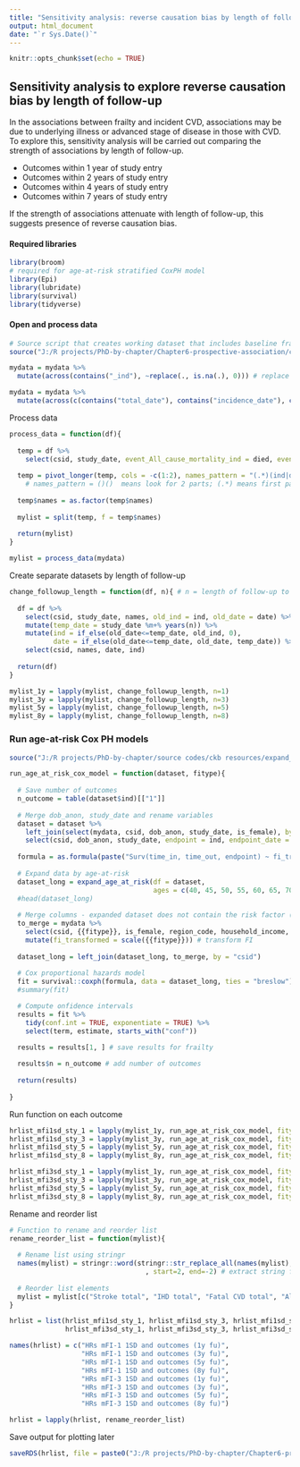 ```yaml
---
title: "Sensitivity analysis: reverse causation bias by length of follow-up"
output: html_document
date: "`r Sys.Date()`"
---
```


```r
knitr::opts_chunk$set(echo = TRUE)
```

## Sensitivity analysis to explore reverse causation bias by length of follow-up

In the associations between frailty and incident CVD, associations may be due to underlying illness or advanced stage of disease in those with CVD. To explore this, sensitivity analysis will be carried out comparing the strength of associations by length of follow-up.

 - Outcomes within 1 year of study entry
 - Outcomes within 2 years of study entry
 - Outcomes within 4 years of study entry 
 - Outcomes within 7 years of study entry 
 
If the strength of associations attenuate with length of follow-up, this suggests presence of reverse causation bias.
 
#### Required libraries

```r
library(broom)
# required for age-at-risk stratified CoxPH model
library(Epi)
library(lubridate)
library(survival)   
library(tidyverse)
```

#### Open and process data

```r
# Source script that creates working dataset that includes baseline frailty scores and CVD outcomes with key baseline covariates
source("J:/R projects/PhD-by-chapter/Chapter6-prospective-association/code/source/script to open and process dataset to analyse baseline frailty and outcomes.R")

mydata = mydata %>% 
  mutate(across(contains("_ind"), ~replace(., is.na(.), 0))) # replace missing values with zeros for dummy variables 

mydata = mydata %>% 
  mutate(across(c(contains("total_date"), contains("incidence_date"), contains("fatal_date"), date_of_death), ~replace(., is.na(.), censoring_date))) # if empty dates (i.e. no event), then replace empty values with censoring date
```

Process data

```r
process_data = function(df){
  
  temp = df %>% 
    select(csid, study_date, event_All_cause_mortality_ind = died, event_All_cause_mortality_date = date_of_death, event_Stroke_total_ind, event_Stroke_total_date, event_IHD_total_ind, event_IHD_total_date, event_Fatal_CVD_total_ind, event_Fatal_CVD_total_date)
  
  temp = pivot_longer(temp, cols = -c(1:2), names_pattern = "(.*)(ind|date)$", names_to = c("names", ".value"))
    # names_pattern = ()()  means look for 2 parts; (.*) means first part should have zero or more characters; (ind|date)$ means the second part should end either as ind or date
  
  temp$names = as.factor(temp$names)
  
  mylist = split(temp, f = temp$names)
                 
  return(mylist)
}

mylist = process_data(mydata)
```

Create separate datasets by length of follow-up

```r
change_followup_length = function(df, n){ # n = length of follow-up to limit the df to
  
  df = df %>% 
    select(csid, study_date, names, old_ind = ind, old_date = date) %>% 
    mutate(temp_date = study_date %m+% years(n)) %>% 
    mutate(ind = if_else(old_date<=temp_date, old_ind, 0),
           date = if_else(old_date<=temp_date, old_date, temp_date)) %>% 
    select(csid, names, date, ind)
  
  return(df)
}

mylist_1y = lapply(mylist, change_followup_length, n=1)
mylist_3y = lapply(mylist, change_followup_length, n=3)
mylist_5y = lapply(mylist, change_followup_length, n=5)
mylist_8y = lapply(mylist, change_followup_length, n=8)
```

### Run age-at-risk Cox PH models

```r
source("J:/R projects/PhD-by-chapter/source codes/ckb resources/expand_age_at_risk.R")

run_age_at_risk_cox_model = function(dataset, fitype){
  
  # Save number of outcomes
  n_outcome = table(dataset$ind)[["1"]]
  
  # Merge dob_anon, study_date and rename variables
  dataset = dataset %>% 
    left_join(select(mydata, csid, dob_anon, study_date, is_female), by = "csid") %>% # mydata contains frailty variable and other covariates
    select(csid, dob_anon, study_date, endpoint = ind, endpoint_date = date, is_female)
  
  formula = as.formula(paste("Surv(time_in, time_out, endpoint) ~ fi_transformed + strata(as.factor(XAgeGrp)) + is_female + region_code + household_income + marital_status + occupation + highest_education + hypertension_diag + diabetes_diag + alcohol_category + smoking_group + fat_body_mass_kg + poor_diet + met"))
  
  # Expand data by age-at-risk
  dataset_long = expand_age_at_risk(df = dataset,
                                    ages = c(40, 45, 50, 55, 60, 65, 70, 75, 80))
  #head(dataset_long)
  
  # Merge columns - expanded dataset does not contain the risk factor (frailty) or other covariates
  to_merge = mydata %>% 
    select(csid, {{fitype}}, is_female, region_code, household_income, marital_status, occupation, highest_education, met, hypertension_diag, diabetes_diag, alcohol_category, smoking_group, fat_body_mass_kg, poor_diet) %>% 
    mutate(fi_transformed = scale({{fitype}})) # transform FI
  
  dataset_long = left_join(dataset_long, to_merge, by = "csid")
  
  # Cox proportional hazards model
  fit = survival::coxph(formula, data = dataset_long, ties = "breslow") # the expanded dataframe contains 'XAgeGrp' column which can be used to stratify the CoxPH model, the time columns specify the start and end time for intervals
  #summary(fit)

  # Compute onfidence intervals
  results = fit %>% 
    tidy(conf.int = TRUE, exponentiate = TRUE) %>% 
    select(term, estimate, starts_with("conf"))
  
  results = results[1, ] # save results for frailty

  results$n = n_outcome # add number of outcomes 
  
  return(results)
  
}  
```


Run function on each outcome

```r
hrlist_mfi1sd_sty_1 = lapply(mylist_1y, run_age_at_risk_cox_model, fitype = fi.score_no_cv)
hrlist_mfi1sd_sty_3 = lapply(mylist_3y, run_age_at_risk_cox_model, fitype = fi.score_no_cv)
hrlist_mfi1sd_sty_5 = lapply(mylist_5y, run_age_at_risk_cox_model, fitype = fi.score_no_cv)
hrlist_mfi1sd_sty_8 = lapply(mylist_8y, run_age_at_risk_cox_model, fitype = fi.score_no_cv)

hrlist_mfi3sd_sty_1 = lapply(mylist_1y, run_age_at_risk_cox_model, fitype = fi.score_no_21)
hrlist_mfi3sd_sty_3 = lapply(mylist_3y, run_age_at_risk_cox_model, fitype = fi.score_no_21)
hrlist_mfi3sd_sty_5 = lapply(mylist_5y, run_age_at_risk_cox_model, fitype = fi.score_no_21)
hrlist_mfi3sd_sty_8 = lapply(mylist_8y, run_age_at_risk_cox_model, fitype = fi.score_no_21)
```

Rename and reorder list

```r
# Function to rename and reorder list
rename_reorder_list = function(mylist){
  
  # Rename list using stringr
  names(mylist) = stringr::word(stringr::str_replace_all(names(mylist), "_", " ") # replace all underscore with space
                                  , start=2, end=-2) # extract string from 2 word until last second word
  
  # Reorder list elements
  mylist = mylist[c("Stroke total", "IHD total", "Fatal CVD total", "All cause mortality")]
}

hrlist = list(hrlist_mfi1sd_sty_1, hrlist_mfi1sd_sty_3, hrlist_mfi1sd_sty_5, hrlist_mfi1sd_sty_8,
              hrlist_mfi3sd_sty_1, hrlist_mfi3sd_sty_3, hrlist_mfi3sd_sty_5, hrlist_mfi3sd_sty_8)

names(hrlist) = c("HRs mFI-1 1SD and outcomes (1y fu)", 
                  "HRs mFI-1 1SD and outcomes (3y fu)", 
                  "HRs mFI-1 1SD and outcomes (5y fu)", 
                  "HRs mFI-1 1SD and outcomes (8y fu)", 
                  "HRs mFI-3 1SD and outcomes (1y fu)", 
                  "HRs mFI-3 1SD and outcomes (3y fu)", 
                  "HRs mFI-3 1SD and outcomes (5y fu)", 
                  "HRs mFI-3 1SD and outcomes (8y fu)")

hrlist = lapply(hrlist, rename_reorder_list)
```

Save output for plotting later

```r
saveRDS(hrlist, file = paste0("J:/R projects/PhD-by-chapter/Chapter6-prospective-association/rds objects/output data/HRs baseline FI and outcomes (sensitivity years of follow-up).rds"))
```
